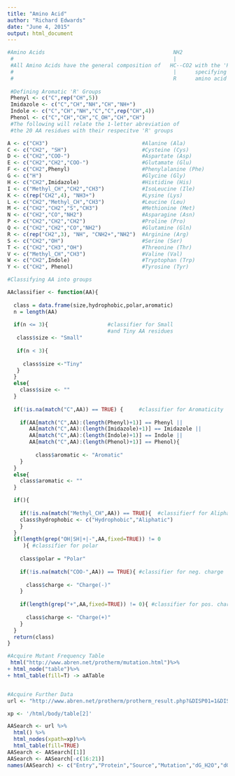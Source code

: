 ```yaml
---
title: "Amino Acid"
author: "Richard Edwards"
date: "June 4, 2015"
output: html_document
---
```




```r
#Amino Acids                                         NH2
 #                                                   |
 #All Amino Acids have the general composition of   HC--CO2 with the 'R' group
 #                                                   |      specifying the 
 #                                                   R      amino acid residue
 
 #Defining Aromatic 'R' Groups
 Phenyl <- c("C",rep("CH",5))
 Imidazole <- c("C","CH","NH","CH","NH+")
 Indole <- c("C","CH","NH","C","C",rep("CH",4))
 Phenol <- c("C","CH","CH","C_OH","CH","CH")
 #The following will relate the 1-letter abreviation of 
 #the 20 AA residues with their respecitve 'R' groups

A <- c("CH3")                              #Alanine (Ala)
C <- c("CH2", "SH")                        #Cysteine (Cys)
D <- c("CH2","COO-")                       #Aspartate (Asp)
E <- c("CH2","CH2","COO-")                 #Glutamate (Glu)
F <- c("CH2",Phenyl)                       #Phenylalanine (Phe)
G <- c("H")                                #Glycine (Gly)
H <- c("CH2",Imidazole)                    #Histidine (His)
I <- c("Methyl_CH","CH2","CH3")            #IsoLeucine (Ile)
K <- c(rep("CH2",4), "NH3+")               #Lysine (Lys)
L <- c("CH2","Methyl_CH","CH3")            #Leucine (Leu)
M <- c("CH2","CH2","S","CH3")              #Methionine (Met)
N <- c("CH2","CO","NH2")                   #Asparagine (Asn)
P <- c("CH2","CH2","CH2")                  #Proline (Pro)
Q <- c("CH2","CH2","CO","NH2")             #Glutamine (Gln)
R <- c(rep("CH2",3), "NH", "CNH2+","NH2")  #Arginine (Arg)
S <- c("CH2","OH")                         #Serine (Ser)
T <- c("CH2","CH3","OH")                   #Threonine (Thr)
V <- c("Methyl_CH","CH3")                  #Valine (Val)
W <- c("CH2",Indole)                       #Tryptophan (Trp)
Y <- c("CH2", Phenol)                      #Tyrosine (Tyr)
```

```r
#Classifying AA into groups

AAclassifier <- function(AA){
  
  class = data.frame(size,hydrophobic,polar,aromatic)
  n = length(AA)
 
  if(n <= 3){                   #classifier for Small
                                #and Tiny AA residues
   class$size <- "Small"     
    
   if(n < 3){
      
     class$size <-"Tiny"
   }
  }
  else{
    class$size <- ""
  }
  
  if(!is.na(match("C",AA)) == TRUE) {     #classifier for Aromaticity
    
    if(AA[match("C",AA):(length(Phenyl)+1)] == Phenyl ||
       AA[match("C",AA):(length(Imidazole)+1)] == Imidazole ||
       AA[match("C",AA):(length(Indole)+1)] == Indole ||
       AA[match("C",AA):(length(Phenol)+1)] == Phenol){
          
         class$aromatic <- "Aromatic"
    }
  }
  else{
    class$aromatic <- ""
  }

  if(){
    
    if(!is.na(match("Methyl_CH",AA)) == TRUE){  #classifierf for Aliphatic
    class$hydrophobic <- c("Hydrophobic","Aliphatic")    
    }
  }
  if(length(grep("OH|SH|+|-",AA,fixed=TRUE)) != 0
     ){ #classifier for polar
    
    class$polar = "Polar"
    
    if(!is.na(match("COO-",AA)) == TRUE){ #classifier for neg. charge
    
      class$charge <- "Charge(-)"
    }
  
    if(length(grep("+",AA,fixed=TRUE)) != 0){ #classifier for pos. charge
    
      class$charge <- "Charge(+)"
    }
  }
  return(class)
}
```

```r
#Acquire Mutant Frequency Table
 html("http://www.abren.net/protherm/mutation.html")%>%
+ html_node("table")%>%
+ html_table(fill=T) -> aATable


#Acquire Further Data
url <- "http://www.abren.net/protherm/protherm_result.php?&DISP01=1&DISP02=1&DISP10=1&DISP14=1&DISP16=1&DISP18=1&DISP19=1&DISP22=1&DISP23=1&DISP24=1&DISP26=1&DISP30=1&DISP31=1&DISP38=1&NUMBER2=3000000&SOURCE=human&MUTA-C0=on&ASA-C=0-Any&ASA3=0-%&PH1=6.8&PH2=8.2&COUNT_E2=980&COUNT_S2=0"

xp <- '/html/body/table[2]'

AASearch <- url %>%
  html() %>%
  html_nodes(xpath=xp)%>%
  html_table(fill=TRUE)
AASearch <- AASearch[[1]]
AASearch <- AASearch[-c(16:21)]
names(AASearch) <- c("Entry","Protein","Source","Mutation","dG_H2O","dG","T", "Tm","dHcal","m","Cm","pH","Measure","Method",	"REFERENCE")
```
